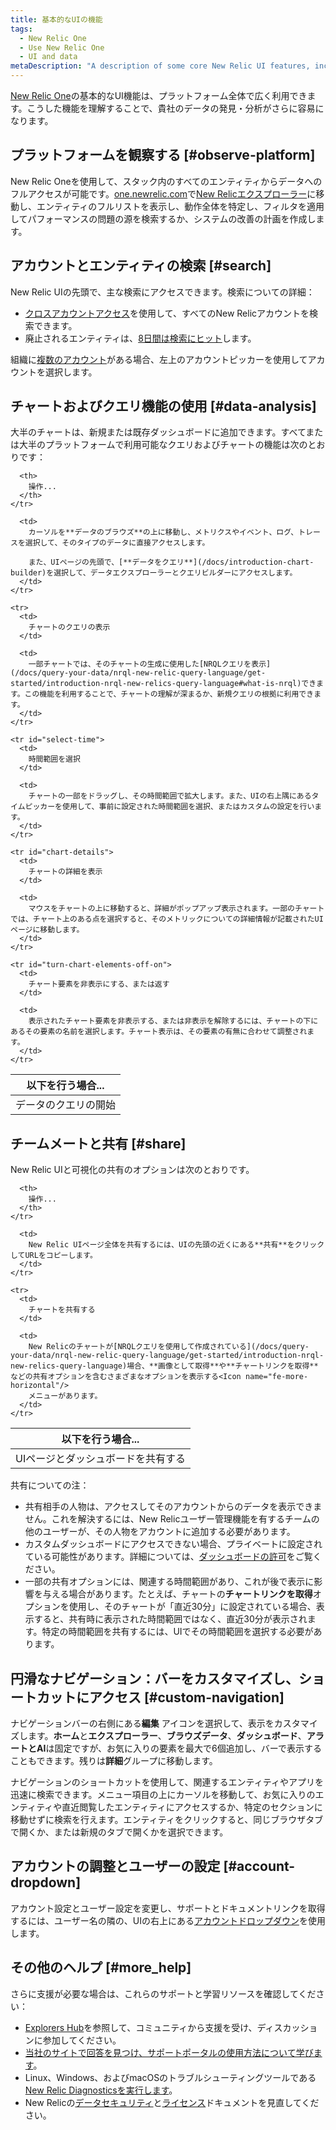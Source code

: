 ```yaml
---
title: 基本的なUIの機能
tags:
  - New Relic One
  - Use New Relic One
  - UI and data
metaDescription: "A description of some core New Relic UI features, including chart features, search features, account selection, and more."
---
```


[New Relic One](/docs/new-relic-one-overview)の基本的なUI機能は、プラットフォーム全体で広く利用できます。こうした機能を理解することで、貴社のデータの発見・分析がさらに容易になります。

## プラットフォームを観察する [#observe-platform]

New Relic Oneを使用して、スタック内のすべてのエンティティからデータへのフルアクセスが可能です。[one.newrelic.com](https://one.newrelic.com)で[New Relicエクスプローラー](/docs/new-relic-one/use-new-relic-one/core-concepts/entity-explorer-view-performance-across-apps-services-hosts)に移動し、エンティティのフルリストを表示し、動作全体を特定し、フィルタを適用してパフォーマンスの問題の源を検索するか、システムの改善の計画を作成します。

## アカウントとエンティティの検索 [#search]

New Relic UIの先頭で、主な検索にアクセスできます。検索についての詳細：

* [クロスアカウントアクセス](/docs/accounts/accounts-billing/general-account-settings/factors-affecting-access-features-data#account-access)を使用して、すべてのNew Relicアカウントを検索できます。
* 廃止されるエンティティは、[8日間は検索にヒット](/docs/new-relic-one-entity-explorer#data-retention)します。

組織に[複数のアカウント](/docs/accounts/accounts-billing/general-account-settings/factors-affecting-access-features-data)がある場合、左上のアカウントピッカーを使用してアカウントを選択します。

## チャートおよびクエリ機能の使用 [#data-analysis]

大半のチャートは、新規または既存ダッシュボードに追加できます。すべてまたは大半のプラットフォームで利用可能なクエリおよびチャートの機能は次のとおりです：

<table>
  <thead>
    <tr>
      <th width={250}>
        以下を行う場合...
      </th>

      <th>
        操作...
      </th>
    </tr>
  </thead>

  <tbody>
    <tr>
      <td>
        データのクエリの開始
      </td>

      <td>
        カーソルを**データのブラウズ**の上に移動し、メトリクスやイベント、ログ、トレースを選択して、そのタイプのデータに直接アクセスします。

        また、UIページの先頭で、[**データをクエリ**](/docs/introduction-chart-builder)を選択して、データエクスプローラーとクエリビルダーにアクセスします。
      </td>
    </tr>

    <tr>
      <td>
        チャートのクエリの表示
      </td>

      <td>
        一部チャートでは、そのチャートの生成に使用した[NRQLクエリを表示](/docs/query-your-data/nrql-new-relic-query-language/get-started/introduction-nrql-new-relics-query-language#what-is-nrql)できます。この機能を利用することで、チャートの理解が深まるか、新規クエリの根拠に利用できます。
      </td>
    </tr>

    <tr id="select-time">
      <td>
        時間範囲を選択
      </td>

      <td>
        チャートの一部をドラッグし、その時間範囲で拡大します。また、UIの右上隅にあるタイムピッカーを使用して、事前に設定された時間範囲を選択、またはカスタムの設定を行います。
      </td>
    </tr>

    <tr id="chart-details">
      <td>
        チャートの詳細を表示
      </td>

      <td>
        マウスをチャートの上に移動すると、詳細がポップアップ表示されます。一部のチャートでは、チャート上のある点を選択すると、そのメトリックについての詳細情報が記載されたUIページに移動します。
      </td>
    </tr>

    <tr id="turn-chart-elements-off-on">
      <td>
        チャート要素を非表示にする、または返す
      </td>

      <td>
        表示されたチャート要素を非表示する、または非表示を解除するには、チャートの下にあるその要素の名前を選択します。チャート表示は、その要素の有無に合わせて調整されます。
      </td>
    </tr>
  </tbody>
</table>

## チームメートと共有 [#share]

New Relic UIと可視化の共有のオプションは次のとおりです。

<table>
  <thead>
    <tr>
      <th width={250}>
        以下を行う場合...
      </th>

      <th>
        操作...
      </th>
    </tr>
  </thead>

  <tbody>
    <tr>
      <td id="permalink">
        UIページとダッシュボードを共有する
      </td>

      <td>
        New Relic UIページ全体を共有するには、UIの先頭の近くにある**共有**をクリックしてURLをコピーします。
      </td>
    </tr>

    <tr>
      <td>
        チャートを共有する
      </td>

      <td>
        New Relicのチャートが[NRQLクエリを使用して作成されている](/docs/query-your-data/nrql-new-relic-query-language/get-started/introduction-nrql-new-relics-query-language)場合、**画像として取得**や**チャートリンクを取得**などの共有オプションを含むさまざまなオプションを表示する<Icon name="fe-more-horizontal"/>
        メニューがあります。
      </td>
    </tr>
  </tbody>
</table>

共有についての注：

* 共有相手の人物は、アクセスしてそのアカウントからのデータを表示できません。これを解決するには、New Relicユーザー管理機能を有するチームの他のユーザーが、その人物をアカウントに追加する必要があります。
* カスタムダッシュボードにアクセスできない場合、プライベートに設定されている可能性があります。詳細については、[ダッシュボードの許可](/docs/query-your-data/explore-query-data/dashboards/introduction-dashboards#dashboards-permissions)をご覧ください。
* 一部の共有オプションには、関連する時間範囲があり、これが後で表示に影響を与える場合があります。たとえば、チャートの**チャートリンクを取得**オプションを使用し、そのチャートが「直近30分」に設定されている場合、表示すると、共有時に表示された時間範囲ではなく、直近30分が表示されます。特定の時間範囲を共有するには、UIでその時間範囲を選択する必要があります。

## 円滑なナビゲーション：バーをカスタマイズし、ショートカットにアクセス [#custom-navigation]

ナビゲーションバーの右側にある**編集** <Icon name="fe-edit-2"/>
アイコンを選択して、表示をカスタマイズします。**ホーム**と**エクスプローラー**、**ブラウズデータ**、**ダッシュボード**、**アラートとAI**は固定ですが、お気に入りの要素を最大で6個追加し、バーで表示することもできます。残りは**詳細**グループに移動します。

ナビゲーションのショートカットを使用して、関連するエンティティやアプリを迅速に検索できます。メニュー項目の上にカーソルを移動して、お気に入りのエンティティや直近閲覧したエンティティにアクセスするか、特定のセクションに移動せずに検索を行えます。エンティティをクリックすると、同じブラウザタブで開くか、または新規のタブで開くかを選択できます。

## アカウントの調整とユーザーの設定 [#account-dropdown]

アカウント設定とユーザー設定を変更し、サポートとドキュメントリンクを取得するには、ユーザー名の隣の、UIの右上にある[アカウントドロップダウン](/docs/using-new-relic/welcome-new-relic/get-started/glossary#account-dropdown)を使用します。

## その他のヘルプ [#more_help]

さらに支援が必要な場合は、これらのサポートと学習リソースを確認してください：

* [Explorers Hub](https://discuss.newrelic.com/)を参照して、コミュニティから支援を受け、ディスカッションに参加してください。
* [当社のサイトで回答を見つけ、サポートポータルの使用方法について学びます](/docs/using-new-relic/welcome-new-relic/get-started/find-help-use-support-portal)。
* Linux、Windows、およびmacOSのトラブルシューティングツールである[New Relic Diagnosticsを実行します](/docs/using-new-relic/cross-product-functions/troubleshooting/new-relic-diagnostics)。
* New Relicの[データセキュリティ](/docs/security)と[ライセンス](/docs/licenses)ドキュメントを見直してください。
